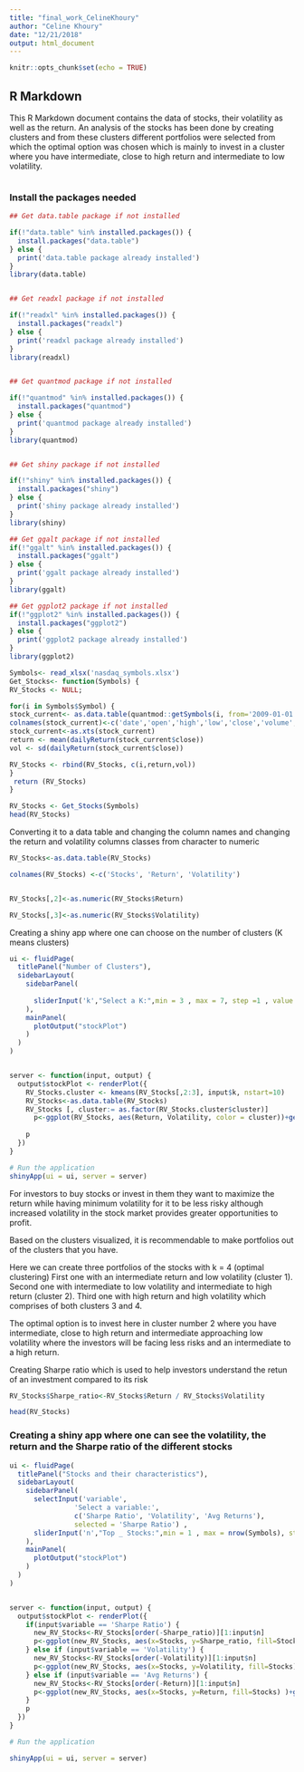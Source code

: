 ```yaml
---
title: "final_work_CelineKhoury"
author: "Celine Khoury"
date: "12/21/2018"
output: html_document
---
```


```r
knitr::opts_chunk$set(echo = TRUE)
```

## R Markdown

This R Markdown document contains the data of stocks, their volatility as well as the return. An analysis of the stocks has been done by creating clusters and from these clusters different portfolios were selected from which the optimal option was chosen which is mainly to invest in a cluster where you have intermediate, close to high return and intermediate to low volatility. 


```
``` 
### Install the packages needed 

```r

## Get data.table package if not installed 

if(!"data.table" %in% installed.packages()) {
  install.packages("data.table")
} else {
  print('data.table package already installed')
}
library(data.table)


## Get readxl package if not installed 

if(!"readxl" %in% installed.packages()) {
  install.packages("readxl")
} else {
  print('readxl package already installed')
}
library(readxl)


## Get quantmod package if not installed

if(!"quantmod" %in% installed.packages()) {
  install.packages("quantmod")
} else {
  print('quantmod package already installed')
}
library(quantmod)


## Get shiny package if not installed

if(!"shiny" %in% installed.packages()) {
  install.packages("shiny")
} else {
  print('shiny package already installed')
}
library(shiny)

## Get ggalt package if not installed 
if(!"ggalt" %in% installed.packages()) {
  install.packages("ggalt")
} else {
  print('ggalt package already installed')
}
library(ggalt)

## Get ggplot2 package if not installed 
if(!"ggplot2" %in% installed.packages()) {
  install.packages("ggplot2")
} else {
  print('ggplot2 package already installed')
}
library(ggplot2)

```


```r
Symbols<- read_xlsx('nasdaq_symbols.xlsx') 
Get_Stocks<- function(Symbols) {
RV_Stocks <- NULL;

for(i in Symbols$Symbol) {
stock_current<- as.data.table(quantmod::getSymbols(i, from='2009-01-01', to='2018-11-30', auto.assign = F))
colnames(stock_current)<-c('date','open','high','low','close','volume','adj')
stock_current<-as.xts(stock_current)
return <- mean(dailyReturn(stock_current$close))
vol <- sd(dailyReturn(stock_current$close))

RV_Stocks <- rbind(RV_Stocks, c(i,return,vol))
} 
 return (RV_Stocks)
}

RV_Stocks <- Get_Stocks(Symbols)
head(RV_Stocks)
```

Converting it to a data table and changing the column names 
and changing the return and volatility columns classes from character to numeric 

```r

RV_Stocks<-as.data.table(RV_Stocks)

colnames(RV_Stocks) <-c('Stocks', 'Return', 'Volatility')


RV_Stocks[,2]<-as.numeric(RV_Stocks$Return)

RV_Stocks[,3]<-as.numeric(RV_Stocks$Volatility)


```



 Creating a shiny app where one can choose on the number of clusters (K means clusters)

```r
ui <- fluidPage(
  titlePanel("Number of Clusters"),
  sidebarLayout(
    sidebarPanel(
    
      sliderInput('k',"Select a K:",min = 3 , max = 7, step =1 , value = 4)
    ),
    mainPanel(
      plotOutput("stockPlot")
    )
  )
)


server <- function(input, output) {
  output$stockPlot <- renderPlot({
    RV_Stocks.cluster <- kmeans(RV_Stocks[,2:3], input$k, nstart=10)
    RV_Stocks<-as.data.table(RV_Stocks)
    RV_Stocks [, cluster:= as.factor(RV_Stocks.cluster$cluster)]
      p<-ggplot(RV_Stocks, aes(Return, Volatility, color = cluster))+geom_point()+geom_encircle(aes(x=Return, y=Volatility,color = cluster), data=RV_Stocks,   size=2, expand=0.01)
   
    p
  })
}

# Run the application 
shinyApp(ui = ui, server = server)

```


For investors to buy stocks or invest in them they want to maximize the return while having minimum volatility for it to be less risky although increased volatility in the stock market provides greater opportunities to profit. 

Based on the clusters visualized, it is recommendable to make portfolios out of the clusters that you have. 

Here we can create three portfolios of the stocks with k = 4 (optimal clustering)
First one with an intermediate return and low volatility (cluster 1). 
Second one with intermediate to low volatility and intermediate to high return (cluster 2). 
Third one with high return and high volatility which comprises of both clusters 3 and 4.  

The optimal option is to invest here in cluster number 2 where you have intermediate, close to high return and intermediate approaching low volatility where the investors will be facing less risks and an intermediate to a high return. 




 Creating Sharpe ratio which is used to help investors understand the retun of an investment compared to its risk

```r

RV_Stocks$Sharpe_ratio<-RV_Stocks$Return / RV_Stocks$Volatility 

head(RV_Stocks)

```





### Creating a shiny app where one can see the volatility, the return and the Sharpe ratio of the different stocks 

```r


ui <- fluidPage(
  titlePanel("Stocks and their characteristics"),
  sidebarLayout(
    sidebarPanel(
      selectInput('variable',
                'Select a variable:', 
                c('Sharpe Ratio', 'Volatility', 'Avg Returns'),
                selected = 'Sharpe Ratio') ,
      sliderInput('n',"Top _ Stocks:",min = 1 , max = nrow(Symbols), step =1 , value = 4)
    ),
    mainPanel(
      plotOutput("stockPlot")
    )
  )
)


server <- function(input, output) {
  output$stockPlot <- renderPlot({
    if(input$variable == 'Sharpe Ratio') {
      new_RV_Stocks<-RV_Stocks[order(-Sharpe_ratio)][1:input$n]
      p<-ggplot(new_RV_Stocks, aes(x=Stocks, y=Sharpe_ratio, fill=Stocks) )+geom_bar(stat = 'identity')  + theme(axis.text.x =element_text( angle = 90) )
    } else if (input$variable == 'Volatility') {
      new_RV_Stocks<-RV_Stocks[order(-Volatility)][1:input$n]
      p<-ggplot(new_RV_Stocks, aes(x=Stocks, y=Volatility, fill=Stocks) )+geom_bar(stat = 'identity') + theme(axis.text.x =element_text( angle = 90) )
    } else if (input$variable == 'Avg Returns') {
      new_RV_Stocks<-RV_Stocks[order(-Return)][1:input$n]
      p<-ggplot(new_RV_Stocks, aes(x=Stocks, y=Return, fill=Stocks) )+geom_bar(stat = 'identity') + theme(axis.text.x =element_text( angle = 90) )
    }
    p
  })
}

# Run the application 

shinyApp(ui = ui, server = server)
```


